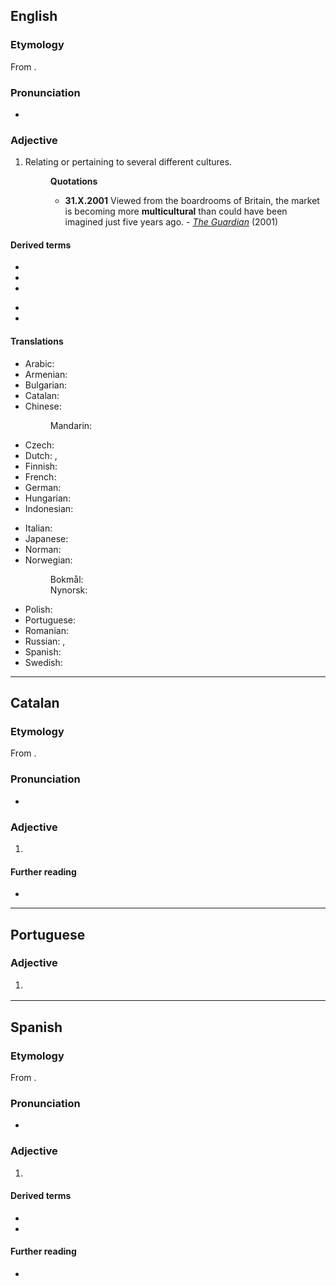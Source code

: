 ==English==

===Etymology===
From {{prefix|multi|cultural|lang=en}}.

===Pronunciation===
* {{IPA|/ˌmʌltiˈkʌltʃəɹəl/|lang=en}}

===Adjective===
{{en-adj}}

# Relating or pertaining to several different cultures.
#: '''Quotations'''
#:* '''31.X.2001''' Viewed from the boardrooms of Britain, the market is becoming more '''multicultural''' than could have been imagined just five years ago. - ''[http://www.guardian.co.uk/racism/Story/0,2763,583454,00.html The Guardian]'' (2001)

====Derived terms====
{{der-top}}
* {{l|en|multicult}}
* {{l|en|multiculti}}
* {{l|en|multiculturalism}}
{{der-mid}}
* {{l|en|Multicultural London English}}
* {{l|en|multiculturally}}
{{der-bottom}}

====Translations====
{{trans-top|relating to several different cultures}}
* Arabic: {{t-needed|ar}}
* Armenian: {{t|hy|բազմամշակութային}}
* Bulgarian: {{t|bg|междукултурен|m}}
* Catalan: {{t|ca|multicultural}}
* Chinese:
*: Mandarin: {{t|cmn|[[多元文化]][[的]]|tr=duōyuán wénhuà de|sc=Hani}}
* Czech: {{t|cs|multikulturní}}
* Dutch: {{t+|nl|multicultureel}}, {{t+|nl|multiculturele}}
* Finnish: {{t+|fi|monikulttuurinen}}
* French: {{t+|fr|multiculturel}}
* German: {{t+|de|multikulturell}}
* Hungarian: {{t+|hu|multikulturális}}
* Indonesian: {{t|id|multikultural}}
{{trans-mid}}
* Italian: {{t|it|multiculturale}}
* Japanese: {{t-needed|ja}}
* Norman: {{t|nrf|multitchultuthel}}
* Norwegian:
*: Bokmål: {{t|nb|flerkulturell}}
*: Nynorsk: {{t|nn|fleirkulturell}}
* Polish: {{t+|pl|wielokulturowy|m}}
* Portuguese: {{t|pt|multicultural}}
* Romanian: {{t|ro|multicultural}}
* Russian: {{t+|ru|мультикульту́рный}}, {{t|ru|относя́щийся к ра́зным культу́рам}}
* Spanish: {{t+|es|multicultural}}
* Swedish: {{t+|sv|mångkulturell}}
{{trans-bottom}}

----

==Catalan==

===Etymology===
From {{prefix|multi|cultural|lang=ca}}.

===Pronunciation===
* {{ca-IPA}}

===Adjective===
{{ca-adj|mf}}

# {{l|en|multicultural}}

====Further reading====
* {{R:IEC2}}

----

==Portuguese==

===Adjective===
{{pt-adj|multicultura|l}}

# {{l|en|multicultural}} {{gloss|encompassing several cultures}}

----

==Spanish==

===Etymology===
From {{prefix|multi|cultural|lang=es}}.

===Pronunciation===
* {{es-IPA}}

===Adjective===
{{es-adj|pl=multiculturales}}

# {{l|es|multicultural}}

====Derived terms====
* {{l|es|multiculturalidad}}
* {{l|es|multiculturalismo}}

====Further reading====
* {{R:DRAE 2001}}